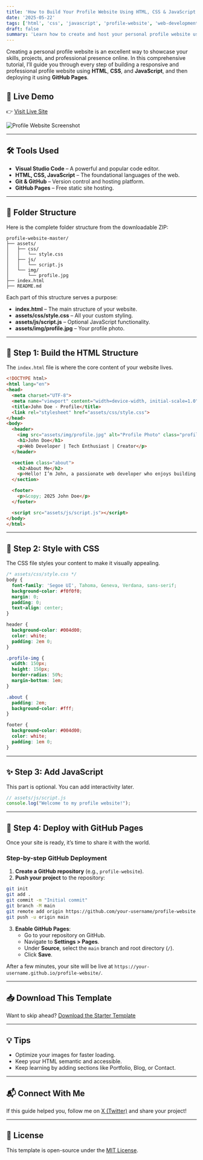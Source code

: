 ```yaml
---
title: 'How to Build Your Profile Website Using HTML, CSS & JavaScript'
date: '2025-05-22'
tags: ['html', 'css', 'javascript', 'profile-website', 'web-development', 'limelite']
draft: false
summary: 'Learn how to create and host your personal profile website using HTML, CSS, and JavaScript. This in-depth guide covers everything from setup to GitHub Pages deployment.'
---
```


Creating a personal profile website is an excellent way to showcase your skills, projects, and professional presence online. In this comprehensive tutorial, I’ll guide you through every step of building a responsive and professional profile website using **HTML**, **CSS**, and **JavaScript**, and then deploying it using **GitHub Pages**.

## 🚀 Live Demo

👉 [Visit Live Site](https://limelitech.github.io/profile-website/)

![Profile Website Screenshot](/static/images/kathei1.PNG)

---

## 🛠 Tools Used

- **Visual Studio Code** – A powerful and popular code editor.
- **HTML, CSS, JavaScript** – The foundational languages of the web.
- **Git & GitHub** – Version control and hosting platform.
- **GitHub Pages** – Free static site hosting.

---

## 📁 Folder Structure

Here is the complete folder structure from the downloadable ZIP:

```
profile-website-master/
├── assets/
│   ├── css/
│   │   └── style.css
│   ├── js/
│   │   └── script.js
│   └── img/
│       └── profile.jpg
├── index.html
├── README.md
```

Each part of this structure serves a purpose:

- **index.html** – The main structure of your website.
- **assets/css/style.css** – All your custom styling.
- **assets/js/script.js** – Optional JavaScript functionality.
- **assets/img/profile.jpg** – Your profile photo.

---

## 🧱 Step 1: Build the HTML Structure

The `index.html` file is where the core content of your website lives.

```html
<!DOCTYPE html>
<html lang="en">
<head>
  <meta charset="UTF-8">
  <meta name="viewport" content="width=device-width, initial-scale=1.0">
  <title>John Doe - Profile</title>
  <link rel="stylesheet" href="assets/css/style.css">
</head>
<body>
  <header>
    <img src="assets/img/profile.jpg" alt="Profile Photo" class="profile-img">
    <h1>John Doe</h1>
    <p>Web Developer | Tech Enthusiast | Creator</p>
  </header>

  <section class="about">
    <h2>About Me</h2>
    <p>Hello! I’m John, a passionate web developer who enjoys building clean and responsive websites. This profile showcases who I am and what I do.</p>
  </section>

  <footer>
    <p>&copy; 2025 John Doe</p>
  </footer>

  <script src="assets/js/script.js"></script>
</body>
</html>
```

---

## 🎨 Step 2: Style with CSS

The CSS file styles your content to make it visually appealing.

```css
/* assets/css/style.css */
body {
  font-family: 'Segoe UI', Tahoma, Geneva, Verdana, sans-serif;
  background-color: #f0f0f0;
  margin: 0;
  padding: 0;
  text-align: center;
}

header {
  background-color: #004d00;
  color: white;
  padding: 2em 0;
}

.profile-img {
  width: 150px;
  height: 150px;
  border-radius: 50%;
  margin-bottom: 1em;
}

.about {
  padding: 2em;
  background-color: #fff;
}

footer {
  background-color: #004d00;
  color: white;
  padding: 1em 0;
}
```

---

## ✨ Step 3: Add JavaScript

This part is optional. You can add interactivity later.

```js
// assets/js/script.js
console.log("Welcome to my profile website!");
```

---

## 🚀 Step 4: Deploy with GitHub Pages

Once your site is ready, it’s time to share it with the world.

### Step-by-step GitHub Deployment

1. **Create a GitHub repository** (e.g., `profile-website`).
2. **Push your project** to the repository:

```bash
git init
git add .
git commit -m "Initial commit"
git branch -M main
git remote add origin https://github.com/your-username/profile-website.git
git push -u origin main
```

3. **Enable GitHub Pages**:
   - Go to your repository on GitHub.
   - Navigate to **Settings > Pages**.
   - Under **Source**, select the `main` branch and root directory (`/`).
   - Click **Save**.

After a few minutes, your site will be live at `https://your-username.github.io/profile-website/`.

---

## 📥 Download This Template

Want to skip ahead? [Download the Starter Template](https://github.com/limelitech/profile-website)

---

## 💡 Tips

- Optimize your images for faster loading.
- Keep your HTML semantic and accessible.
- Keep learning by adding sections like Portfolio, Blog, or Contact.

---

## 📬 Connect With Me

If this guide helped you, follow me on [X (Twitter)](https://x.com/HubLimelite) and share your project!

---

## 🧾 License

This template is open-source under the [MIT License](https://opensource.org/licenses/MIT).
